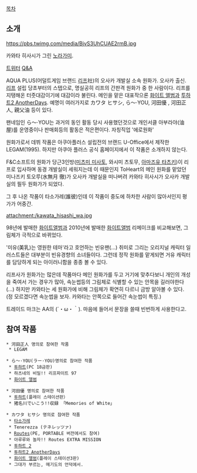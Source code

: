 [[목차]]
== 소개 ==

https://pbs.twimg.com/media/BjvS3UhCUAE2rmB.jpg

카와타 히사시가 그린 [[노라가미]].

[https://twitter.com/kawata_hisashi 트위터]
[http://theinterviews.jp/kawata_hisashi Q&A]

AQUA PLUS(어덜트게임 브랜드 [[리프]]社)의 오사카 개발실 소속 원화가. 오사카 출신. [[리프]] 설립 당초부터의 스탭으로, 명실공히 리프의 간판격 원화가 중 한 사람이다. 리프를 지탱해온 터줏대감이기에 대감이라 불린다.
메인을 맡은 대표작으론 [[화이트 앨범]]과 [[투하트2 AnotherDays]]. 예명이 여러가지로 カワタ ヒサシ, ら～·YOU, 河田優 , 河田正人, 親父油 등이 있다.

팬네임인 ら～·YOU는 과거의 동인 활동 당시 사용했던것으로 개인서클 아부라야(油屋)를 운영중이나 판매회등의 활동은 적은편이다. 자칭직업 '에로원화'

원화가로서 데뷔 작품은 아쿠아플러스 설립전의 브랜드 U-Office에서 제작한 LEGAM(1995). 하지만 아쿠아 플러스 공식 홈페이지에서 이 작품은 소개하지 않는다.
 
F&C소프트의 원화가 당근3인방([[미츠미 미사토]], 와시미 츠토무, [[아마즈유 타츠키]])이 리프로 입사하며 동경 개발실이 세워지는데 이 때문인지 ToHeart의 메인 원화를 맡았던 미나즈키 토오루(水無月 徹)가 오사카 개발실을 떠나버려 카와타 히사시가 오사카 개발실의 필두 원화가가 되었다.

그 후 나온 작품이 타소가레(誰彼)인데 이 작품이 중도에 하차한 사람이 많아서인지 평가가 어중간.
 
attachment:/kawata_hisashi_wa.jpg

98년에 발매한 [[화이트앨범]]과 2010년에 발매한 [[화이트앨범]] 리메이크를 비교해보면, 그림체가 극적으로 바뀌었다. 

'미유(美乳)는 영원한 테마'라고 호언하는 빈유팬(…)
취미로 그리는 오리지널 캐릭터 일러스트들은 대부분이 빈유경향의 소녀들이다. 그런데 정작 원화를 맡게되면 거유 캐릭터를 담당하게 되는 아이러니함을 종종 볼 수 있다.

리프사가 원화가는 많은데 작품마다 메인 원화가를 두고 거기에 맞추다보니 개인의 개성을 죽여서 가는 경우가 많아, 속눈썹등의 그림체로 식별할 수 있는 안목을 길러야한다(…) 하지만 카와타는 세 원화가에 비해 그림체가 확연히 다르니 금방 알아볼 수 있다. (정 모르겠다면 속눈썹을 보자. 카와타는 안쪽으로 들어간 속눈썹이 특징.)

트레이드 마크는 AA의 (´・ω・｀). 마음에 들어서 문장을 쓸때 빈번하게 사용한다고.



== 참여 작품 ==
 * 河田正人 명의로 참여한 작품
  * LEGAM 

 * ら～·YOU(ラー·YOU)명의로 참여한 작품 
  * [[투하트]](PC 18금판)
  * 하츠네의 비밀!! 리프파이트 97
  * [[화이트 앨범]]

 * 河田優 명의로 참여한 작품 
  * [[투하트]](플레이 스테이션판） 
  * 猪名川でいこう!!収録 「Memories of White」 

 * カワタ ヒサシ 명의로 참여한 작품 
  * [[타소가레]]
  * Tenerezza (テネレッツァ)
  * [[Routes]](PE, PORTABLE 버전에서도 참여)
  * 아루루와 놀자!! Routes EXTRA MISSION
  * [[투하트 2]]
  * [[투하트2 AnotherDays]]
  * [[화이트 앨범]](플레이 스테이션3판)
  * 그대가 부르는, 메기도의 언덕에서.
